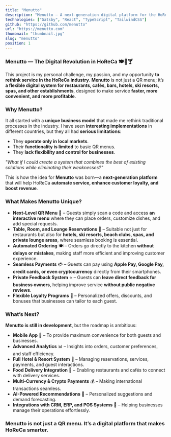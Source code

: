 ```yaml
---
title: "Menutto"
description: "Menutto – A next-generation digital platform for the HoReCa industry. More than just a QR menu, it streamlines ordering, reservations, payments, and customer interaction for restaurants, hotels, resorts, and spas. Currently in development. 🚀"
technologies: ["Gatsby", "React", "TypeScript", "TailwindCSS"]
github: "https://github.com/menutto"
url: "https://menutto.com"
thumbnail: "thumbnail.jpg"
slug: "menutto"
position: 1
---
```


### **Menutto — The Digital Revolution in HoReCa 🍽️🏨🍸**  

This project is my personal challenge, my passion, and my opportunity **to rethink service in the HoReCa industry**. **Menutto** is not just a QR menu; it’s **a flexible digital system for restaurants, cafés, bars, hotels, ski resorts, spas, and other establishments**, designed to make service **faster, more convenient, and more profitable**.  

### **Why Menutto?**  

It all started with a **unique business model** that made me rethink traditional processes in the industry. I have seen **interesting implementations** in different countries, but they all had **serious limitations**:  
- They **operate only in local markets**.  
- Their **functionality is limited** to basic QR menus.  
- They **lack flexibility and control for businesses**.  

*"What if I could create a system that combines the best of existing solutions while eliminating their weaknesses?"*  

This is how the idea for **Menutto** was born—a **next-generation platform** that will help HoReCa **automate service, enhance customer loyalty, and boost revenue**.  

### **What Makes Menutto Unique?**  

- **Next-Level QR Menu** 📲 – Guests simply scan a code and access **an interactive menu** where they can place orders, customize dishes, and add special requests.  
- **Table, Room, and Lounge Reservations** 🏨 – Suitable not just for restaurants but also for **hotels, ski resorts, beach clubs, spas, and private lounge areas**, where seamless booking is essential.  
- **Automated Ordering** 🍽️ – Orders go directly to the kitchen **without delays or mistakes**, making staff more efficient and improving customer experience.  
- **Seamless Payments** 💳 – Guests can pay using **Apple Pay, Google Pay, credit cards, or even cryptocurrency** directly from their smartphones.  
- **Private Feedback System** ⭐ – Guests can **leave direct feedback for business owners**, helping improve service **without public negative reviews**.  
- **Flexible Loyalty Programs** 🎁 – Personalized offers, discounts, and bonuses that businesses can tailor to each guest.  

### **What’s Next?**  

**Menutto is still in development**, but the roadmap is ambitious:  

- **Mobile App** 📱 – To provide maximum convenience for both guests and businesses.  
- **Advanced Analytics** 📊 – Insights into orders, customer preferences, and staff efficiency.  
- **Full Hotel & Resort System** 🏨 – Managing reservations, services, payments, and guest interactions.  
- **Food Delivery Integration** 🚀 – Enabling restaurants and cafés to connect with delivery services.  
- **Multi-Currency & Crypto Payments** 💰 – Making international transactions seamless.  
- **AI-Powered Recommendations** 🤖 – Personalized suggestions and demand forecasting.  
- **Integrations with CRM, ERP, and POS Systems** 🔗 – Helping businesses manage their operations effortlessly.  

### **Menutto is not just a QR menu. It’s a digital platform that makes HoReCa smarter.** 
